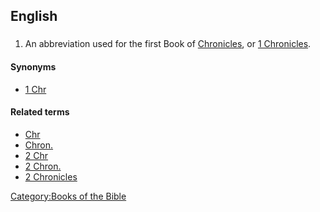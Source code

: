 ==English==

==={{abbreviation}}===
{{infl|en|abbreviation}}

# {{biblical}} An abbreviation used for the first Book of [[Chronicles]], or [[1 Chronicles]].

====Synonyms====
*[[1 Chr]]

====Related terms====
*[[Chr]]
*[[Chron.]]
*[[2 Chr]]
*[[2 Chron.]]
*[[2 Chronicles]]

[[Category:Books of the Bible]]